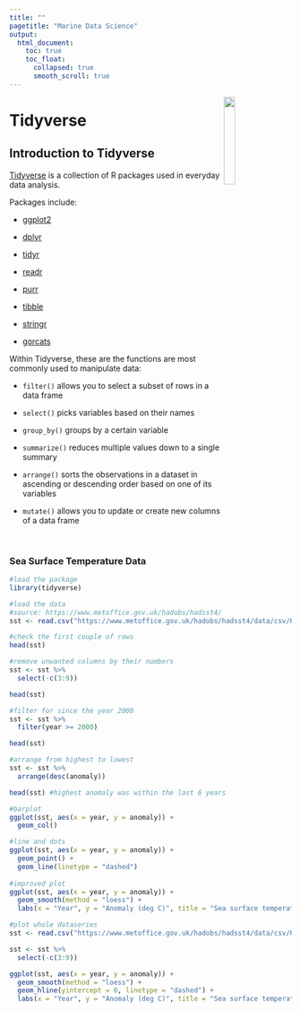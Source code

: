 ---
title: ""
pagetitle: "Marine Data Science"
output:
  html_document:
    toc: true
    toc_float:
      collapsed: true
      smooth_scroll: true
---

<link rel="stylesheet" href="styles.css" type="text/css">

<img src="https://tidyverse.tidyverse.org/logo.png" style="width:20%; margin-right: 20px" align="right">

# Tidyverse

## Introduction to Tidyverse

[Tidyverse](https://www.tidyverse.org/packages/) is a collection of R packages used in everyday data analysis. 

Packages include: 

- [ggplot2](https://ggplot2.tidyverse.org/)

- [dplyr](https://dplyr.tidyverse.org/)

- [tidyr](https://tidyr.tidyverse.org/)

- [readr](https://readr.tidyverse.org/)

- [purr](https://purrr.tidyverse.org/)

- [tibble](https://tibble.tidyverse.org/)

- [stringr](https://stringr.tidyverse.org/)

- [gorcats](https://forcats.tidyverse.org/)


Within Tidyverse, these are the functions are most commonly used to manipulate data: 

- `filter()` allows you to select a subset of rows in a data frame

- `select()` picks variables based on their names

- `group_by()` groups by a certain variable 

- `summarize()` reduces multiple values down to a single summary

- `arrange()` sorts the observations in a dataset in ascending or descending order based on one of its variables

- `mutate()` allows you to update or create new columns of a data frame

<br>

### Sea Surface Temperature Data

```{r, message = F}
#load the package
library(tidyverse)

#load the data
#source: https://www.metoffice.gov.uk/hadobs/hadsst4/
sst <- read.csv("https://www.metoffice.gov.uk/hadobs/hadsst4/data/csv/HadSST.4.0.1.0_annual_GLOBE.csv")

#check the first couple of rows
head(sst)

#remove unwanted columns by their numbers
sst <- sst %>%
  select(-c(3:9))

head(sst)

#filter for since the year 2000
sst <- sst %>%
  filter(year >= 2000)

head(sst)

#arrange from highest to lowest
sst <- sst %>%
  arrange(desc(anomaly))

head(sst) #highest anomaly was within the last 6 years

#barplot
ggplot(sst, aes(x = year, y = anomaly)) +
  geom_col()

#line and dots
ggplot(sst, aes(x = year, y = anomaly)) +
  geom_point() +
  geom_line(linetype = "dashed")
  
#improved plot
ggplot(sst, aes(x = year, y = anomaly)) +
  geom_smooth(method = "loess") +
  labs(x = "Year", y = "Anomaly (deg C)", title = "Sea surface temperature data anomaly \n(Relative to 1961-1990)")

#plot whole dataseries
sst <- read.csv("https://www.metoffice.gov.uk/hadobs/hadsst4/data/csv/HadSST.4.0.1.0_annual_GLOBE.csv")

sst <- sst %>%
  select(-c(3:9))

ggplot(sst, aes(x = year, y = anomaly)) +
  geom_smooth(method = "loess") +
  geom_hline(yintercept = 0, linetype = "dashed") +
  labs(x = "Year", y = "Anomaly (deg C)", title = "Sea surface temperature data anomaly \n(Relative to 1961-1990)")
```


<div class="tocify-extend-page" data-unique="tocify-extend-page" style="height: 0;"></div>
